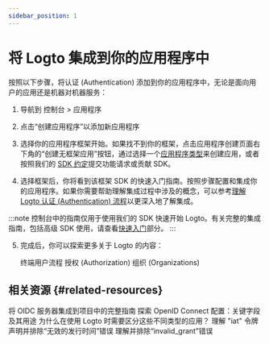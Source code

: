 ```yaml
---
sidebar_position: 1
---
```


# 将 Logto 集成到你的应用程序中

按照以下步骤，将认证 (Authentication) 添加到你的应用程序中，无论是面向用户的应用还是机器对机器服务：

1. 导航到 <CloudLink to="/applications">控制台 > 应用程序</CloudLink>

2. 点击“创建应用程序”以添加新应用程序

3. 选择你的应用程序框架开始。如果找不到你的框架，点击应用程序创建页面右下角的“创建无框架应用”按钮，通过选择一个[应用程序类型](/integrate-logto/application-data-structure/#application-types)来创建应用，或者按照我们的 [SDK 约定](/developers/sdk-conventions)提交功能请求或贡献 SDK。

4. 选择框架后，你将看到该框架 SDK 的快速入门指南。按照步骤配置和集成你的应用程序。如果你需要帮助理解集成过程中涉及的概念，可以参考[理解 Logto 认证 (Authentication) 流程](/integrate-logto/integrate-logto-into-your-application/understand-authentication-flow/)以更深入地了解集成。

:::note
控制台中的指南仅用于使用我们的 SDK 快速开始 Logto。有关完整的集成指南，包括高级 SDK 使用，请查看[快速入门](/quick-starts)部分。
:::

5. 完成后，你可以探索更多关于 Logto 的内容：

   <Url href="/end-user-flows">终端用户流程</Url>
   <Url href="/authorization">授权 (Authorization)</Url>
   <Url href="/organizations">组织 (Organizations)</Url>

## 相关资源 \{#related-resources}

<Url href="https://blog.logto.io/complete-guide-to-integrating-oidc-server">
  将 OIDC 服务器集成到项目中的完整指南
</Url>

<Url href="https://blog.logto.io/exploring-oidc-configuration">
  探索 OpenID Connect 配置：关键字段及其用途
</Url>

<Url href="https://blog.logto.io/reveal-public-and-confidential-clients">
  为什么在使用 Logto 时需要区分这些不同类型的应用？
</Url>

<Url href="https://blog.logto.io/troubleshooting-invalid-issued-at-time-error">
  理解 "iat" 令牌声明并排除“无效的发行时间”错误
</Url>

<Url href="https://blog.logto.io/troubleshoot-invalid-grant-error">
  理解并排除“invalid_grant”错误
</Url>
